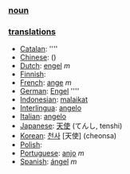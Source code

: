 === [[noun]] ===

=== [[translation]]s ===

*[[Catalan]]: [[]] ''''
*[[Chinese]]: [[]] ()
*[[Dutch]]: [[engel]] ''m''
*[[Finnish]]: [[]]
*[[French]]: [[ange]] ''m''
*[[German]]: [[Engel]] ''''
*[[Indonesian]]: [[malaikat]]
*[[Interlingua]]: [[angelo]]
*[[Italian]]: [[angelo]]
*[[Japanese]]: [[天使]] (てんし, tenshi)
*[[Korean]]: [[천사]] [天使] (cheonsa)
*[[Polish]]: [[]]
*[[Portuguese]]: [[anjo]] ''m''
*[[Spanish]]: [[ángel]] ''m''